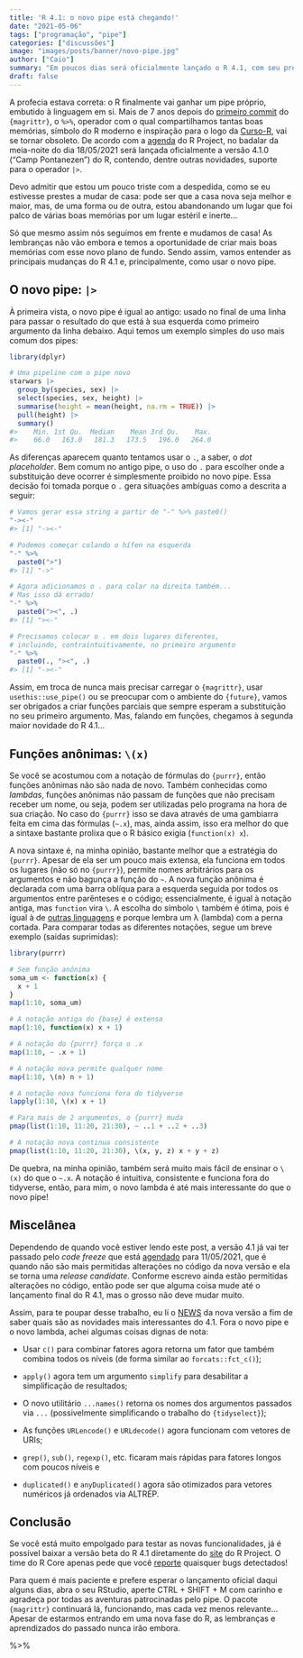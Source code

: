 ```yaml
---
title: 'R 4.1: o novo pipe está chegando!'
date: "2021-05-06"
tags: ["programação", "pipe"]
categories: ["discussões"]
image: "images/posts/banner/novo-pipe.jpg"
author: ["Caio"]
summary: "Em poucos dias será oficialmente lançado o R 4.1, com seu próprio pipe embutido! Neste post falamos sobre o pipe e outras novidades que chegarão ao R em 18/05/2021."
draft: false
---
```


A profecia estava correta: o R finalmente vai ganhar um pipe próprio, embutido
à linguagem em si. Mais de 7 anos depois do
[primeiro commit](https://github.com/tidyverse/magrittr/commit/6f79e6dbf81a1a480c3b41c24b0dc40777981338)
do `{magrittr}`, o `%>%`, operador com o qual compartilhamos tantas boas
memórias, símbolo do R moderno e inspiração para o logo da
[Curso-R](https://curso-r.com/), vai se tornar obsoleto. De acordo com a
[agenda](https://developer.r-project.org/) do R Project, no badalar da
meia-noite do dia 18/05/2021 será lançada oficialmente a versão 4.1.0 ("Camp
Pontanezen") do R, contendo, dentre outras novidades, suporte para o operador
`|>`.

Devo admitir que estou um pouco triste com a despedida, como se eu estivesse
prestes a mudar de casa: pode ser que a casa nova seja melhor e maior, mas, de
uma forma ou de outra, estou abandonando um lugar que foi palco de várias boas
memórias por um lugar estéril e inerte...

Só que mesmo assim nós seguimos em frente e mudamos de casa! As lembranças não
vão embora e temos a oportunidade de criar mais boas memórias com esse novo
plano de fundo. Sendo assim, vamos entender as principais mudanças do R 4.1 e,
principalmente, como usar o novo pipe.

## O novo pipe: `|>`

À primeira vista, o novo pipe é igual ao antigo: usado no final de uma linha
para passar o resultado do que está à sua esquerda como primeiro argumento da
linha debaixo. Aqui temos um exemplo simples do uso mais comum dos pipes:

```r
library(dplyr)

# Uma pipeline com o pipe novo
starwars |>
  group_by(species, sex) |>
  select(species, sex, height) |>
  summarise(height = mean(height, na.rm = TRUE)) |>
  pull(height) |>
  summary()
#>    Min. 1st Qu.  Median    Mean 3rd Qu.    Max. 
#>    66.0   163.0   181.3   173.5   196.0   264.0
```

As diferenças aparecem quanto tentamos usar o `.`, a saber, o _dot placeholder_.
Bem comum no antigo pipe, o uso do `.` para escolher onde a substituição deve
ocorrer é simplesmente proibido no novo pipe. Essa decisão foi tomada porque o
`.` gera situações ambíguas como a descrita a seguir:

```r
# Vamos gerar essa string a partir de "-" %>% paste0()
"-><-"
#> [1] "-><-"

# Podemos começar colando o hífen na esquerda
"-" %>%
  paste0(">")
#> [1] "->"

# Agora adicionamos o . para colar na direita também...
# Mas isso dá errado!
"-" %>%
  paste0("><", .)
#> [1] "><-"

# Precisamos colocar o . em dois lugares diferentes,
# incluindo, contraintuitivamente, no primeiro argumento
"-" %>%
  paste0(., "><", .)
#> [1] "-><-"
```

Assim, em troca de nunca mais precisar carregar o `{magrittr}`, usar
`usethis::use_pipe()` ou se preocupar com o ambiente do `{future}`, vamos ser
obrigados a criar funções parciais que sempre esperam a substituição no seu
primeiro argumento. Mas, falando em funções, chegamos à segunda maior novidade
do R 4.1...

## Funções anônimas: `\(x)`

Se você se acostumou com a notação de fórmulas do `{purrr}`, então funções
anônimas não são nada de novo. Também conhecidas como _lambdas_, funções
anônimas não passam de funções que não precisam receber um nome, ou seja, podem
ser utilizadas pelo programa na hora de sua criação. No caso do `{purrr}` isso
se dava através de uma gambiarra feita em cima das fórmulas (`~.x`), mas, ainda
assim, isso era melhor do que a sintaxe bastante prolixa que o R básico exigia
(`function(x) x`).

A nova sintaxe é, na minha opinião, bastante melhor que a estratégia do
`{purrr}`. Apesar de ela ser um pouco mais extensa, ela funciona em todos os
lugares (não só no `{purrr}`), permite nomes arbitrários para os argumentos e
não bagunça a função do `~`. A nova função anônima é declarada com uma barra
oblíqua para a esquerda seguida por todos os argumentos entre parênteses e o
código; essencialmente, é igual à notação antiga, mas `function` vira `\`. A
escolha do símbolo `\` também é ótima, pois é igual à de
[outras linguagens](https://wiki.haskell.org/Anonymous_function) e porque lembra
um λ (lambda) com a perna cortada. Para comparar todas as diferentes notações,
segue um breve exemplo (saídas suprimidas):

```r
library(purrr)

# Sem função anônima
soma_um <- function(x) {
  x + 1
}
map(1:10, soma_um)

# A notação antiga do {base} é extensa
map(1:10, function(x) x + 1)

# A notação do {purrr} força o .x
map(1:10, ~ .x + 1)

# A notação nova permite qualquer nome
map(1:10, \(n) n + 1)

# A notação nova funciona fora do tidyverse
lapply(1:10, \(x) x + 1)

# Para mais de 2 argumentos, o {purrr} muda
pmap(list(1:10, 11:20, 21:30), ~ ..1 + ..2 + ..3)

# A notação nova continua consistente
pmap(list(1:10, 11:20, 21:30), \(x, y, z) x + y + z)
```

De quebra, na minha opinião, também será muito mais fácil de ensinar o `\(x)` do
que o `~.x`. A notação é intuitiva, consistente e funciona fora do tidyverse,
então, para mim, o novo lambda é até mais interessante do que o novo pipe!

## Miscelânea

Dependendo de quando você estiver lendo este post, a versão 4.1 já vai ter
passado pelo _code freeze_ que está [agendado](https://developer.r-project.org/)
para 11/05/2021, que é quando não são mais permitidas alterações no código da
nova versão e ela se torna uma _release candidate_. Conforme escrevo ainda
estão permitidas alterações no código, então pode ser que alguma coisa mude até
o lançamento final do R 4.1, mas o grosso não deve mudar muito.

Assim, para te poupar desse trabalho, eu li o
[NEWS](https://stat.ethz.ch/R-manual/R-devel/doc/html/NEWS.html) da nova versão
a fim de saber quais são as novidades mais interessantes do 4.1. Fora o novo
pipe e o novo lambda, achei algumas coisas dignas de nota:

- Usar `c()` para combinar fatores agora retorna um fator que também combina
todos os níveis (de forma similar ao `forcats::fct_c()`);

- `apply()` agora tem um argumento `simplify` para desabilitar a simplificação
de resultados;

- O novo utilitário `...names()` retorna os nomes dos argumentos passados via
`...` (possivelmente simplificando o trabalho do `{tidyselect}`);

- As funções `URLencode()` e `URLdecode()` agora funcionam com vetores de URIs;

- `grep()`, `sub()`, `regexp()`, etc. ficaram mais rápidas para fatores longos
com poucos níveis e

- `duplicated()` e `anyDuplicated()` agora são otimizados para vetores numéricos
já ordenados via ALTREP.

## Conclusão

Se você está muito empolgado para testar as novas funcionalidades, já é possível
baixar a versão beta do R 4.1 diretamente do
[site](https://cran.r-project.org/src/base-prerelease/) do R Project. O time do
R Core apenas pede que você
[reporte](https://developer.r-project.org/Blog/public/2021/04/28/r-can-use-your-help-testing-r-before-release/)
quaisquer bugs detectados!

Para quem é mais paciente e prefere esperar o lançamento oficial daqui alguns
dias, abra o seu RStudio, aperte CTRL + SHIFT + M com carinho e agradeça por
todas as aventuras patrocinadas pelo pipe. O pacote `{magrittr}` continuará lá,
funcionando, mas cada vez menos relevante... Apesar de estarmos entrando em uma
nova fase do R, as lembranças e aprendizados do passado nunca irão embora.

%>%
